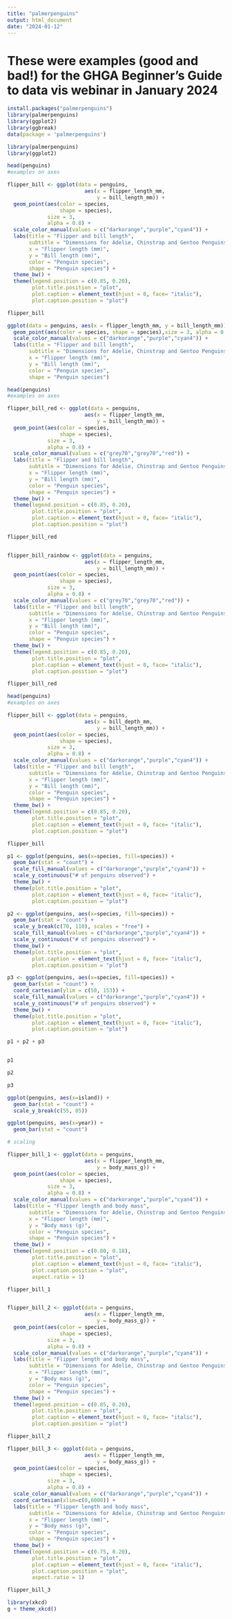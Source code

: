 ```yaml
---
title: "palmerpenguins"
output: html_document
date: "2024-01-12"
---
```


# These were examples (good and bad!) for the GHGA Beginner's Guide to data vis webinar in January 2024
```r
install.packages("palmerpenguins")
library(palmerpenguins)
library(ggplot2)
library(ggbreak)
data(package = 'palmerpenguins')
```

```r
library(palmerpenguins)
library(ggplot2)
```

```r
head(penguins)
#examples on axes

flipper_bill <- ggplot(data = penguins,
                         aes(x = flipper_length_mm,
                             y = bill_length_mm)) +
  geom_point(aes(color = species, 
                 shape = species),
             size = 3,
             alpha = 0.8) +
  scale_color_manual(values = c("darkorange","purple","cyan4")) +
  labs(title = "Flipper and bill length",
       subtitle = "Dimensions for Adelie, Chinstrap and Gentoo Penguins at Palmer Station LTER",
       x = "Flipper length (mm)",
       y = "Bill length (mm)",
       color = "Penguin species",
       shape = "Penguin species") +
  theme_bw() + 
  theme(legend.position = c(0.85, 0.20),
        plot.title.position = "plot",
        plot.caption = element_text(hjust = 0, face= "italic"),
        plot.caption.position = "plot")

flipper_bill
```

```r
ggplot(data = penguins, aes(x = flipper_length_mm, y = bill_length_mm)) +
  geom_point(aes(color = species, shape = species),size = 3, alpha = 0.8) +
  scale_color_manual(values = c("darkorange","purple","cyan4")) +
  labs(title = "Flipper and bill length",
       subtitle = "Dimensions for Adelie, Chinstrap and Gentoo Penguins at Palmer Station LTER",
       x = "Flipper length (mm)",
       y = "Bill length (mm)",
       color = "Penguin species",
       shape = "Penguin species")

```

```r
head(penguins)
#examples on axes

flipper_bill_red <- ggplot(data = penguins,
                         aes(x = flipper_length_mm,
                             y = bill_length_mm)) +
  geom_point(aes(color = species, 
                 shape = species),
             size = 3,
             alpha = 0.8) +
  scale_color_manual(values = c("grey70","grey70","red")) +
  labs(title = "Flipper and bill length",
       subtitle = "Dimensions for Adelie, Chinstrap and Gentoo Penguins at Palmer Station LTER",
       x = "Flipper length (mm)",
       y = "Bill length (mm)",
       color = "Penguin species",
       shape = "Penguin species") +
  theme_bw() + 
  theme(legend.position = c(0.85, 0.20),
        plot.title.position = "plot",
        plot.caption = element_text(hjust = 0, face= "italic"),
        plot.caption.position = "plot")

flipper_bill_red


flipper_bill_rainbow <- ggplot(data = penguins,
                         aes(x = flipper_length_mm,
                             y = bill_length_mm)) +
  geom_point(aes(color = species, 
                 shape = species),
             size = 3,
             alpha = 0.8) +
  scale_color_manual(values = c("grey70","grey70","red")) +
  labs(title = "Flipper and bill length",
       subtitle = "Dimensions for Adelie, Chinstrap and Gentoo Penguins at Palmer Station LTER",
       x = "Flipper length (mm)",
       y = "Bill length (mm)",
       color = "Penguin species",
       shape = "Penguin species") +
  theme_bw() + 
  theme(legend.position = c(0.85, 0.20),
        plot.title.position = "plot",
        plot.caption = element_text(hjust = 0, face= "italic"),
        plot.caption.position = "plot")

flipper_bill_red
```

```r

head(penguins)
#examples on axes

flipper_bill <- ggplot(data = penguins,
                         aes(x = bill_depth_mm,
                             y = bill_length_mm)) +
  geom_point(aes(color = species, 
                 shape = species),
             size = 3,
             alpha = 0.8) +
  scale_color_manual(values = c("darkorange","purple","cyan4")) +
  labs(title = "Flipper and bill length",
       subtitle = "Dimensions for Adelie, Chinstrap and Gentoo Penguins at Palmer Station LTER",
       x = "Flipper length (mm)",
       y = "Bill length (mm)",
       color = "Penguin species",
       shape = "Penguin species") +
  theme_bw() + 
  theme(legend.position = c(0.85, 0.20),
        plot.title.position = "plot",
        plot.caption = element_text(hjust = 0, face= "italic"),
        plot.caption.position = "plot")

flipper_bill
```

```r
p1 <- ggplot(penguins, aes(x=species, fill=species)) +
  geom_bar(stat = "count") +
  scale_fill_manual(values = c("darkorange","purple","cyan4")) +
  scale_y_continuous("# of penguins observed") +
  theme_bw() +
  theme(plot.title.position = "plot",
        plot.caption = element_text(hjust = 0, face= "italic"),
        plot.caption.position = "plot")

p2 <- ggplot(penguins, aes(x=species, fill=species)) +
  geom_bar(stat = "count") +
  scale_y_break(c(70, 110), scales = "free") +
  scale_fill_manual(values = c("darkorange","purple","cyan4")) +
  scale_y_continuous("# of penguins observed") +
  theme_bw() +
  theme(plot.title.position = "plot",
        plot.caption = element_text(hjust = 0, face= "italic"),
        plot.caption.position = "plot")

p3 <- ggplot(penguins, aes(x=species, fill=species)) +
  geom_bar(stat = "count") +
  coord_cartesian(ylim = c(50, 153)) +
  scale_fill_manual(values = c("darkorange","purple","cyan4")) +
  scale_y_continuous("# of penguins observed") +
  theme_bw() +
  theme(plot.title.position = "plot",
        plot.caption = element_text(hjust = 0, face= "italic"),
        plot.caption.position = "plot")

p1 + p2 + p3


p1

p2

p3

ggplot(penguins, aes(x=island)) +
  geom_bar(stat = "count") +
  scale_y_break(c(55, 85))

ggplot(penguins, aes(x=year)) +
  geom_bar(stat = "count")
```

```r
# scaling

flipper_bill_1 <- ggplot(data = penguins,
                         aes(x = flipper_length_mm,
                             y = body_mass_g)) +
  geom_point(aes(color = species, 
                 shape = species),
             size = 3,
             alpha = 0.8) +
  scale_color_manual(values = c("darkorange","purple","cyan4")) +
  labs(title = "Flipper length and body mass",
       subtitle = "Dimensions for Adelie, Chinstrap and Gentoo Penguins at Palmer Station LTER",
       x = "Flipper length (mm)",
       y = "Body mass (g)",
       color = "Penguin species",
       shape = "Penguin species") +
  theme_bw() + 
  theme(legend.position = c(0.80, 0.18),
        plot.title.position = "plot",
        plot.caption = element_text(hjust = 0, face= "italic"),
        plot.caption.position = "plot", 
        aspect.ratio = 1)

flipper_bill_1


flipper_bill_2 <- ggplot(data = penguins,
                         aes(x = flipper_length_mm,
                             y = body_mass_g)) +
  geom_point(aes(color = species, 
                 shape = species),
             size = 3,
             alpha = 0.8) +
  scale_color_manual(values = c("darkorange","purple","cyan4")) +
  labs(title = "Flipper length and body mass",
       subtitle = "Dimensions for Adelie, Chinstrap and Gentoo Penguins at Palmer Station LTER",
       x = "Flipper length (mm)",
       y = "Body mass (g)",
       color = "Penguin species",
       shape = "Penguin species") +
  theme_bw() + 
  theme(legend.position = c(0.85, 0.20),
        plot.title.position = "plot",
        plot.caption = element_text(hjust = 0, face= "italic"),
        plot.caption.position = "plot")

flipper_bill_2

flipper_bill_3 <- ggplot(data = penguins,
                         aes(x = flipper_length_mm,
                             y = body_mass_g)) +
  geom_point(aes(color = species, 
                 shape = species),
             size = 3,
             alpha = 0.8) +
  scale_color_manual(values = c("darkorange","purple","cyan4")) +
  coord_cartesian(xlim=c(0,6000)) +
  labs(title = "Flipper length and body mass",
       subtitle = "Dimensions for Adelie, Chinstrap and Gentoo Penguins at Palmer Station LTER",
       x = "Flipper length (mm)",
       y = "Body mass (g)",
       color = "Penguin species",
       shape = "Penguin species") +
  theme_bw() + 
  theme(legend.position = c(0.75, 0.20),
        plot.title.position = "plot",
        plot.caption = element_text(hjust = 0, face= "italic"),
        plot.caption.position = "plot", 
        aspect.ratio = 1)

flipper_bill_3
```

```r
library(xkcd)
g + theme_xkcd()
```


